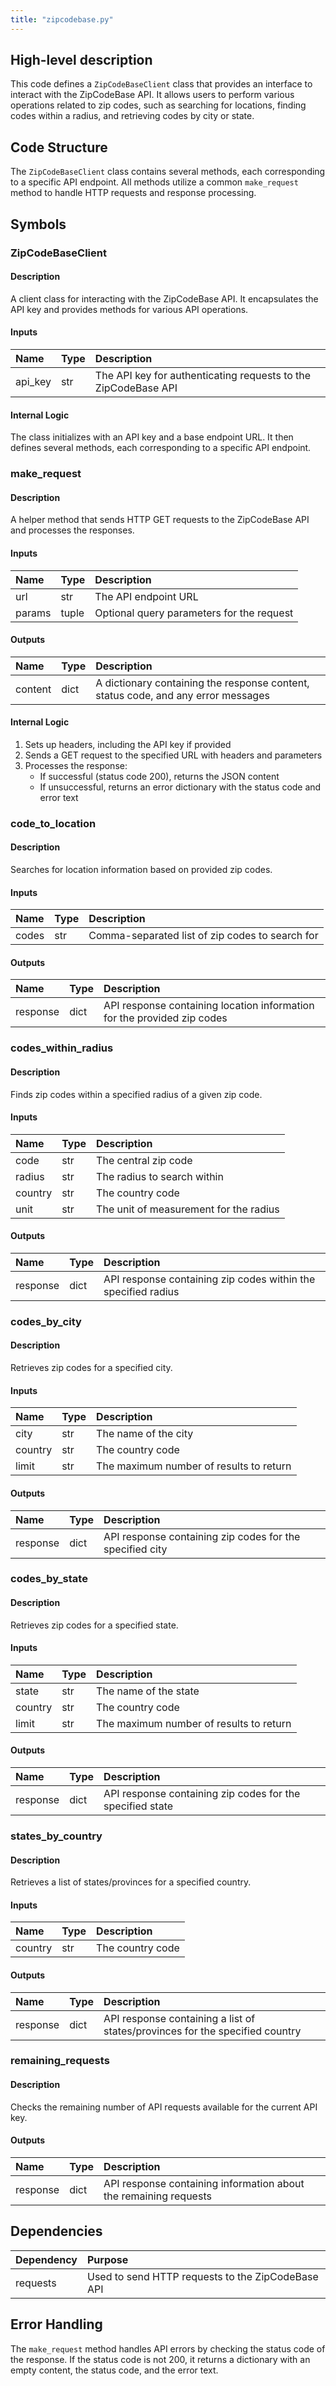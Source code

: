 ```yaml
---
title: "zipcodebase.py"
---
```


## High-level description
This code defines a `ZipCodeBaseClient` class that provides an interface to interact with the ZipCodeBase API. It allows users to perform various operations related to zip codes, such as searching for locations, finding codes within a radius, and retrieving codes by city or state.

## Code Structure
The `ZipCodeBaseClient` class contains several methods, each corresponding to a specific API endpoint. All methods utilize a common `make_request` method to handle HTTP requests and response processing.

## Symbols

### ZipCodeBaseClient
#### Description
A client class for interacting with the ZipCodeBase API. It encapsulates the API key and provides methods for various API operations.

#### Inputs
| Name | Type | Description |
|:-----|:-----|:------------|
| api_key | str | The API key for authenticating requests to the ZipCodeBase API |

#### Internal Logic
The class initializes with an API key and a base endpoint URL. It then defines several methods, each corresponding to a specific API endpoint.

### make_request
#### Description
A helper method that sends HTTP GET requests to the ZipCodeBase API and processes the responses.

#### Inputs
| Name | Type | Description |
|:-----|:-----|:------------|
| url | str | The API endpoint URL |
| params | tuple | Optional query parameters for the request |

#### Outputs
| Name | Type | Description |
|:-----|:-----|:------------|
| content | dict | A dictionary containing the response content, status code, and any error messages |

#### Internal Logic
1. Sets up headers, including the API key if provided
2. Sends a GET request to the specified URL with headers and parameters
3. Processes the response:
   - If successful (status code 200), returns the JSON content
   - If unsuccessful, returns an error dictionary with the status code and error text

### code_to_location
#### Description
Searches for location information based on provided zip codes.

#### Inputs
| Name | Type | Description |
|:-----|:-----|:------------|
| codes | str | Comma-separated list of zip codes to search for |

#### Outputs
| Name | Type | Description |
|:-----|:-----|:------------|
| response | dict | API response containing location information for the provided zip codes |

### codes_within_radius
#### Description
Finds zip codes within a specified radius of a given zip code.

#### Inputs
| Name | Type | Description |
|:-----|:-----|:------------|
| code | str | The central zip code |
| radius | str | The radius to search within |
| country | str | The country code |
| unit | str | The unit of measurement for the radius |

#### Outputs
| Name | Type | Description |
|:-----|:-----|:------------|
| response | dict | API response containing zip codes within the specified radius |

### codes_by_city
#### Description
Retrieves zip codes for a specified city.

#### Inputs
| Name | Type | Description |
|:-----|:-----|:------------|
| city | str | The name of the city |
| country | str | The country code |
| limit | str | The maximum number of results to return |

#### Outputs
| Name | Type | Description |
|:-----|:-----|:------------|
| response | dict | API response containing zip codes for the specified city |

### codes_by_state
#### Description
Retrieves zip codes for a specified state.

#### Inputs
| Name | Type | Description |
|:-----|:-----|:------------|
| state | str | The name of the state |
| country | str | The country code |
| limit | str | The maximum number of results to return |

#### Outputs
| Name | Type | Description |
|:-----|:-----|:------------|
| response | dict | API response containing zip codes for the specified state |

### states_by_country
#### Description
Retrieves a list of states/provinces for a specified country.

#### Inputs
| Name | Type | Description |
|:-----|:-----|:------------|
| country | str | The country code |

#### Outputs
| Name | Type | Description |
|:-----|:-----|:------------|
| response | dict | API response containing a list of states/provinces for the specified country |

### remaining_requests
#### Description
Checks the remaining number of API requests available for the current API key.

#### Outputs
| Name | Type | Description |
|:-----|:-----|:------------|
| response | dict | API response containing information about the remaining requests |

## Dependencies
| Dependency | Purpose |
|:-----------|:--------|
| requests | Used to send HTTP requests to the ZipCodeBase API |

## Error Handling
The `make_request` method handles API errors by checking the status code of the response. If the status code is not 200, it returns a dictionary with an empty content, the status code, and the error text.